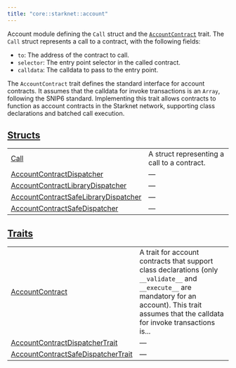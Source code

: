 ```yaml
---
title: "core::starknet::account"
---
```



Account module defining the `Call` struct and the [`AccountContract`](./core-starknet-account-AccountContract) trait.
The `Call` struct represents a call to a contract, with the following fields:
- `to`: The address of the contract to call.
- `selector`: The entry point selector in the called contract.
- `calldata`: The calldata to pass to the entry point.

The `AccountContract` trait defines the standard interface for account contracts. It assumes
that the calldata for invoke transactions is an `Array`, following the SNIP6 standard.
Implementing this trait allows contracts to function as account contracts in the Starknet
network, supporting class declarations and batched call execution.



## [Structs](./core-starknet-account-structs)

| | |
|:---|:---|
| [Call](./core-starknet-account-Call) | A struct representing a call to a contract. |
| [AccountContractDispatcher](./core-starknet-account-AccountContractDispatcher) | — |
| [AccountContractLibraryDispatcher](./core-starknet-account-AccountContractLibraryDispatcher) | — |
| [AccountContractSafeLibraryDispatcher](./core-starknet-account-AccountContractSafeLibraryDispatcher) | — |
| [AccountContractSafeDispatcher](./core-starknet-account-AccountContractSafeDispatcher) | — |

## [Traits](./core-starknet-account-traits)

| | |
|:---|:---|
| [AccountContract](./core-starknet-account-AccountContract) | A trait for account contracts that support class declarations (only `__validate__`  and `__execute__`  are mandatory for an account). This trait assumes that the calldata for invoke transactions is... |
| [AccountContractDispatcherTrait](./core-starknet-account-AccountContractDispatcherTrait) | — |
| [AccountContractSafeDispatcherTrait](./core-starknet-account-AccountContractSafeDispatcherTrait) | — |
